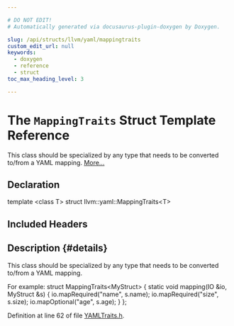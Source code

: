 ```yaml
---

# DO NOT EDIT!
# Automatically generated via docusaurus-plugin-doxygen by Doxygen.

slug: /api/structs/llvm/yaml/mappingtraits
custom_edit_url: null
keywords:
  - doxygen
  - reference
  - struct
toc_max_heading_level: 3

---
```





# The `MappingTraits` Struct Template Reference

<DoxygenPage pluginConfig={pluginConfig}>

This class should be specialized by any type that needs to be converted to/from a YAML mapping. <a href="#details">More...</a>

## Declaration

<CodeBlock>template &lt;class T&gt;
struct llvm::yaml::MappingTraits&lt;T&gt;</CodeBlock>

## Included Headers

<IncludesList>
<IncludesListItem
  filePath="llvm/Support/YAMLTraits.h"
  permalink="/docs/api/files/include/include/llvm/include/llvm/support/yamltraits-h"
  isLocal="true" />
</IncludesList>

## Description {#details}

This class should be specialized by any type that needs to be converted to/from a YAML mapping.

For example: <CodeBlock>struct MappingTraits&lt;MyStruct&gt; &#123;
  static void mapping(IO &amp;io, MyStruct &amp;s) &#123;
    io.mapRequired(&quot;name&quot;, s.name);
    io.mapRequired(&quot;size&quot;, s.size);
    io.mapOptional(&quot;age&quot;,  s.age);
  &#125;
&#125;; 
</CodeBlock>

Definition at line 62 of file <a href="/docs/api/files/include/include/llvm/include/llvm/support/yamltraits-h">YAMLTraits.h</a>.

</DoxygenPage>
